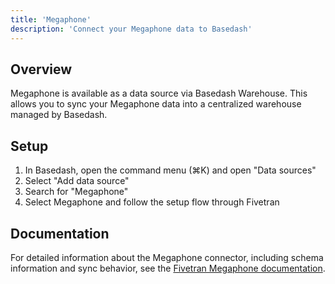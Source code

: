 ```yaml
---
title: 'Megaphone'
description: 'Connect your Megaphone data to Basedash'
---
```


## Overview

Megaphone is available as a data source via Basedash Warehouse. This allows you to sync your Megaphone data into a centralized warehouse managed by Basedash.

## Setup

1. In Basedash, open the command menu (⌘K) and open "Data sources"
2. Select "Add data source"
3. Search for "Megaphone"
4. Select Megaphone and follow the setup flow through Fivetran

## Documentation

For detailed information about the Megaphone connector, including schema information and sync behavior, see the [Fivetran Megaphone documentation](https://fivetran.com/docs/connectors/applications/megaphone).
